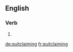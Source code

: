 ==English==

===Verb===
{{head|en}}

# {{present participle of|quitclaim}}

[[de:quitclaiming]]
[[fr:quitclaiming]]
